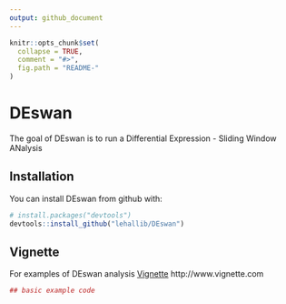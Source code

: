 ```yaml
---
output: github_document
---
```


<!-- README.md is generated from README.Rmd. Please edit that file -->

```r
knitr::opts_chunk$set(
  collapse = TRUE,
  comment = "#>",
  fig.path = "README-"
)
```

# DEswan

The goal of DEswan is to run a Differential Expression - Sliding Window ANalysis

## Installation

You can install DEswan from github with:

```r
# install.packages("devtools")
devtools::install_github("lehallib/DEswan")
```

## Vignette

For examples of DEswan analysis
[Vignette] http://www.vignette.com


```r
## basic example code
```
